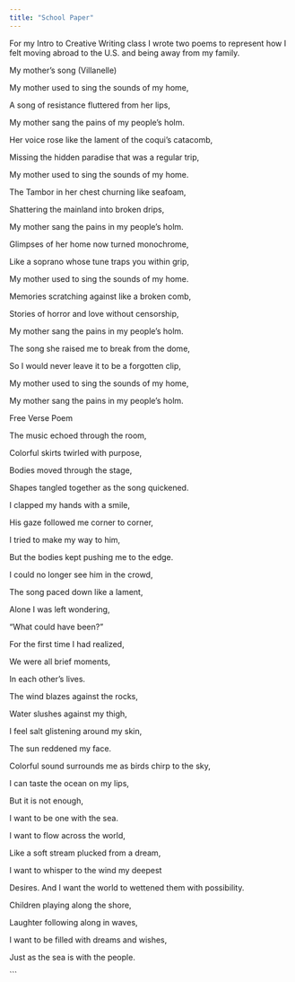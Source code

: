 ```yaml
---
title: "School Paper"
---
```

For my Intro to Creative Writing class I wrote two poems to represent how I felt moving abroad to the U.S. and being away from my family.

My mother's song (Villanelle)

My mother used to sing the sounds of my home,

A song of resistance fluttered from her lips,

My mother sang the pains of my people's holm.

Her voice rose like the lament of the coqui's catacomb,

Missing the hidden paradise that was a regular trip,

My mother used to sing the sounds of my home.

The Tambor in her chest churning like seafoam,

Shattering the mainland into broken drips,

My mother sang the pains in my people's holm.

Glimpses of her home now turned monochrome,

Like a soprano whose tune traps you within grip,

My mother used to sing the sounds of my home.

Memories scratching against like a broken comb,

Stories of horror and love without censorship,

My mother sang the pains in my people's holm.

The song she raised me to break from the dome,

So I would never leave it to be a forgotten clip,

My mother used to sing the sounds of my home,

My mother sang the pains in my people's holm.

Free Verse Poem

The music echoed through the room,

Colorful skirts twirled with purpose,

Bodies moved through the stage,

Shapes tangled together as the song quickened.

I clapped my hands with a smile,

His gaze followed me corner to corner,

I tried to make my way to him,

But the bodies kept pushing me to the edge.

I could no longer see him in the crowd,

The song paced down like a lament,

Alone I was left wondering,

"What could have been?"

For the first time I had realized,

We were all brief moments,

In each other's lives. 

The wind blazes against the rocks,

Water slushes against my thigh,

I feel salt glistening around my skin,

The sun reddened my face.

Colorful sound surrounds me as birds chirp to the sky,

I can taste the ocean on my lips,

But it is not enough,

I want to be one with the sea.

I want to flow across the world,

Like a soft stream plucked from a dream,

I want to whisper to the wind my deepest

Desires. And I want the world to wettened them with possibility.

Children playing along the shore,

Laughter following along in waves,

I want to be filled with dreams and wishes,

Just as the sea is with the people.



```
